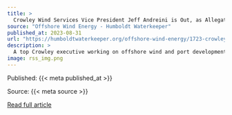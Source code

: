 ```yaml
---
title: >
  Crowley Wind Services Vice President Jeff Andreini is Out, as Allegations of Sexual Misconduct Among Company Management Pile Up
source: "Offshore Wind Energy - Humboldt Waterkeeper"
published_at: 2023-08-31
url: "https://humboldtwaterkeeper.org/offshore-wind-energy/1723-crowley-wind-services-vice-president-jeff-andreini-is-out-as-allegations-of-sexual-misconduct-among-company-management-pile-up"
description: >
  A top Crowley executive working on offshore wind and port development efforts on the North Coast parted ways with the company this week. Crowley, a private marine services and logistics company, has faced increased scrutiny in recent months – both locally and nationally – following allegations of sexual harassment and assault within the company.The company recently received a complaint against Andreini alleging sexual harassment of “a subordinate Crowley employee” at a bar during an offshore wind conference in Sacramento earlier this year.In an email correspondence between Redwood Coast Energy Authority Executive Director Matthew Marshall and Crowley’s Chief People Officer Megan Davidson, which was obtained by the Outpost through a Public Records Act Request, Marshall states Andreini’s behavior “was egregious enough that [he] felt compelled to personally intervene and stop the behavior.”Read More
image: rss_img.png
---
```



  Published: {{< meta published_at >}}
  

  Source: {{< meta source >}}
  

  [Read full article]({{< meta url >}}){target='blank'}
  

